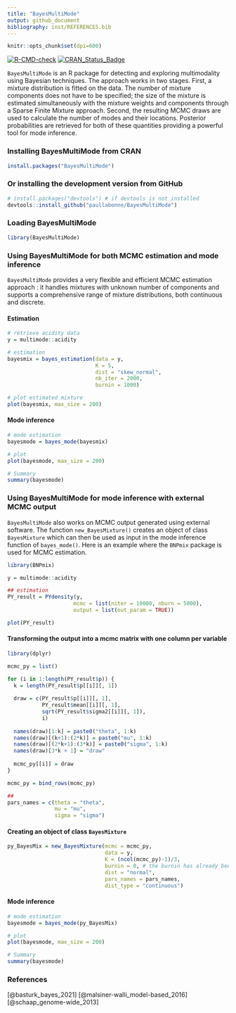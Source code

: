 ```yaml
---
title: "BayesMultiMode"
output: github_document
bibliography: inst/REFERENCES.bib
---
```


```r
knitr::opts_chunk$set(dpi=600)
```
<!-- badges: start -->
[![R-CMD-check](https://github.com/paullabonne/BayesMultiMode/actions/workflows/R-CMD-check.yaml/badge.svg)](https://github.com/paullabonne/BayesMultiMode/actions/workflows/R-CMD-check.yaml)
[![CRAN_Status_Badge](https://www.r-pkg.org/badges/version/BayesMultiMode)](https://cran.r-project.org/package=BayesMultiMode)
<!-- badges: end -->

`BayesMultiMode` is an R package for detecting and exploring multimodality using Bayesian techniques. The approach works in two stages. First, a mixture distribution is fitted on the data. The number of mixture components does not have to be specified; the size of the mixture is estimated simultaneously with the mixture weights and components through a Sparse Finite Mixture approach. Second, the resulting MCMC draws are used to calculate the number of modes and their locations. Posterior probabilities are retrieved for both of these quantities providing a powerful tool for mode inference. 

### Installing BayesMultiMode from CRAN
```r
install.packages("BayesMultiMode")
```

### Or installing the development version from GitHub
```r
# install.packages("devtools") # if devtools is not installed 
devtools::install_github("paullabonne/BayesMultiMode")
```

### Loading BayesMultiMode
```r
library(BayesMultiMode)
```

### Using BayesMultiMode for both MCMC estimation and mode inference
`BayesMultiMode` provides a very flexible and efficient MCMC estimation approach : it handles mixtures with unknown number of components and supports a comprehensive range of mixture distributions, both continuous and discrete.

#### Estimation
```r
# retrieve acidity data
y = multimode::acidity

# estimation
bayesmix = bayes_estimation(data = y,
                            K = 5,
                            dist = "skew_normal",
                            nb_iter = 2000,
                            burnin = 1000)

# plot estimated mixture
plot(bayesmix, max_size = 200)
```

#### Mode inference
```r
# mode estimation
bayesmode = bayes_mode(bayesmix)

# plot 
plot(bayesmode, max_size = 200)

# Summary 
summary(bayesmode)
```


### Using BayesMultiMode for mode inference with external MCMC output
`BayesMultiMode` also works on MCMC output generated using external software. The function `new_BayesMixture()` creates an object of class `BayesMixture` which can then be used as input in the mode inference function of `bayes_mode()`. Here is an example where the `BNPmix` package is used for MCMC estimation.
```r
library(BNPmix)

y = multimode::acidity

## estimation
PY_result = PYdensity(y,
                     mcmc = list(niter = 10000, nburn = 5000),
                     output = list(out_param = TRUE))

plot(PY_result)
```

#### Transforming the output into a mcmc matrix with one column per variable
```r
library(dplyr)

mcmc_py = list()

for (i in 1:length(PY_result$p)) {
  k = length(PY_result$p[[i]][, 1])
  
  draw = c(PY_result$p[[i]][, 1],
           PY_result$mean[[i]][, 1],
           sqrt(PY_result$sigma2[[i]][, 1]),
           i)
  
  names(draw)[1:k] = paste0("theta", 1:k)
  names(draw)[(k+1):(2*k)] = paste0("mu", 1:k)
  names(draw)[(2*k+1):(3*k)] = paste0("sigma", 1:k)
  names(draw)[3*k + 1] = "draw"
  
  mcmc_py[[i]] = draw
}

mcmc_py = bind_rows(mcmc_py)

##
pars_names = c(theta = "theta",
               mu = "mu",
               sigma = "sigma")
```

#### Creating an object of class `BayesMixture`
```r
py_BayesMix = new_BayesMixture(mcmc = mcmc_py,
                               data = y,
                               K = (ncol(mcmc_py)-1)/3,
                               burnin = 0, # the burnin has already been discarded
                               dist = "normal",
                               pars_names = pars_names,
                               dist_type = "continuous")
```


#### Mode inference
```r
# mode estimation
bayesmode = bayes_mode(py_BayesMix)

# plot 
plot(bayesmode, max_size = 200)

# Summary 
summary(bayesmode)
```


### References
[@basturk_bayes_2021]
[@malsiner-walli_model-based_2016]
[@schaap_genome-wide_2013]

